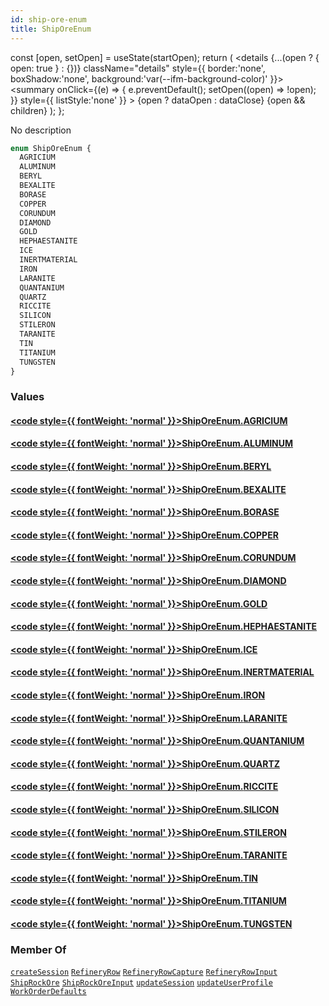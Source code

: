 ```yaml
---
id: ship-ore-enum
title: ShipOreEnum
---
```









  const [open, setOpen] = useState(startOpen);
  return (
    <details {...(open ? { open: true } : {})} className="details" style={{ border:'none', boxShadow:'none', background:'var(--ifm-background-color)' }}>
      <summary
        onClick={(e) => {
          e.preventDefault();
          setOpen((open) => !open);
        }}
        style={{ listStyle:'none' }}
      >
      {open ? dataOpen : dataClose}
      </summary>
      {open && children}
    </details>
  );
};








No description


```graphql
enum ShipOreEnum {
  AGRICIUM
  ALUMINUM
  BERYL
  BEXALITE
  BORASE
  COPPER
  CORUNDUM
  DIAMOND
  GOLD
  HEPHAESTANITE
  ICE
  INERTMATERIAL
  IRON
  LARANITE
  QUANTANIUM
  QUARTZ
  RICCITE
  SILICON
  STILERON
  TARANITE
  TIN
  TITANIUM
  TUNGSTEN
}
```




### Values

#### [<code style={{ fontWeight: 'normal' }}>ShipOreEnum.<b>AGRICIUM</b></code>](#)  



#### [<code style={{ fontWeight: 'normal' }}>ShipOreEnum.<b>ALUMINUM</b></code>](#)  



#### [<code style={{ fontWeight: 'normal' }}>ShipOreEnum.<b>BERYL</b></code>](#)  



#### [<code style={{ fontWeight: 'normal' }}>ShipOreEnum.<b>BEXALITE</b></code>](#)  



#### [<code style={{ fontWeight: 'normal' }}>ShipOreEnum.<b>BORASE</b></code>](#)  



#### [<code style={{ fontWeight: 'normal' }}>ShipOreEnum.<b>COPPER</b></code>](#)  



#### [<code style={{ fontWeight: 'normal' }}>ShipOreEnum.<b>CORUNDUM</b></code>](#)  



#### [<code style={{ fontWeight: 'normal' }}>ShipOreEnum.<b>DIAMOND</b></code>](#)  



#### [<code style={{ fontWeight: 'normal' }}>ShipOreEnum.<b>GOLD</b></code>](#)  



#### [<code style={{ fontWeight: 'normal' }}>ShipOreEnum.<b>HEPHAESTANITE</b></code>](#)  



#### [<code style={{ fontWeight: 'normal' }}>ShipOreEnum.<b>ICE</b></code>](#)  



#### [<code style={{ fontWeight: 'normal' }}>ShipOreEnum.<b>INERTMATERIAL</b></code>](#)  



#### [<code style={{ fontWeight: 'normal' }}>ShipOreEnum.<b>IRON</b></code>](#)  



#### [<code style={{ fontWeight: 'normal' }}>ShipOreEnum.<b>LARANITE</b></code>](#)  



#### [<code style={{ fontWeight: 'normal' }}>ShipOreEnum.<b>QUANTANIUM</b></code>](#)  



#### [<code style={{ fontWeight: 'normal' }}>ShipOreEnum.<b>QUARTZ</b></code>](#)  



#### [<code style={{ fontWeight: 'normal' }}>ShipOreEnum.<b>RICCITE</b></code>](#)  



#### [<code style={{ fontWeight: 'normal' }}>ShipOreEnum.<b>SILICON</b></code>](#)  



#### [<code style={{ fontWeight: 'normal' }}>ShipOreEnum.<b>STILERON</b></code>](#)  



#### [<code style={{ fontWeight: 'normal' }}>ShipOreEnum.<b>TARANITE</b></code>](#)  



#### [<code style={{ fontWeight: 'normal' }}>ShipOreEnum.<b>TIN</b></code>](#)  



#### [<code style={{ fontWeight: 'normal' }}>ShipOreEnum.<b>TITANIUM</b></code>](#)  



#### [<code style={{ fontWeight: 'normal' }}>ShipOreEnum.<b>TUNGSTEN</b></code>](#)  







### Member Of

[`createSession`](/api/operations/mutations/create-session.mdx)  <Badge class="badge badge--secondary badge--relation" text="mutation"/><Bullet />[`RefineryRow`](/api/types/objects/refinery-row.mdx)  <Badge class="badge badge--secondary badge--relation" text="object"/><Bullet />[`RefineryRowCapture`](/api/types/objects/refinery-row-capture.mdx)  <Badge class="badge badge--secondary badge--relation" text="object"/><Bullet />[`RefineryRowInput`](/api/types/inputs/refinery-row-input.mdx)  <Badge class="badge badge--secondary badge--relation" text="input"/><Bullet />[`ShipRockOre`](/api/types/objects/ship-rock-ore.mdx)  <Badge class="badge badge--secondary badge--relation" text="object"/><Bullet />[`ShipRockOreInput`](/api/types/inputs/ship-rock-ore-input.mdx)  <Badge class="badge badge--secondary badge--relation" text="input"/><Bullet />[`updateSession`](/api/operations/mutations/update-session.mdx)  <Badge class="badge badge--secondary badge--relation" text="mutation"/><Bullet />[`updateUserProfile`](/api/operations/mutations/update-user-profile.mdx)  <Badge class="badge badge--secondary badge--relation" text="mutation"/><Bullet />[`WorkOrderDefaults`](/api/types/objects/work-order-defaults.mdx)  <Badge class="badge badge--secondary badge--relation" text="object"/>